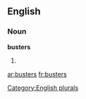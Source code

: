 
==English==

===Noun===
'''busters'''

# {{plural of|[[buster]]}}

[[Category:English plurals]]

[[ar:busters]]
[[fr:busters]]